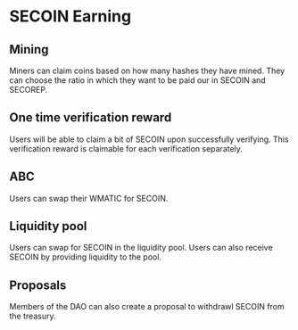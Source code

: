 # SECOIN Earning
## Mining
Miners can claim coins based on how many hashes they have mined. They can choose the ratio in which they want to be paid our in SECOIN and SECOREP.

## One time verification reward
Users will be able to claim a bit of SECOIN upon successfully verifying. This verification reward is claimable for each verification separately.

## ABC
Users can swap their WMATIC for SECOIN.

## Liquidity pool
Users can swap for SECOIN in the liquidity pool. Users can also receive SECOIN by providing liquidity to the pool.

## Proposals
Members of the DAO can also create a proposal to withdrawl SECOIN from the treasury.
